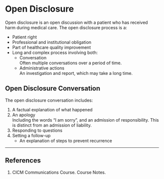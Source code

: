 # Open Disclosure

Open disclosure is an open discussion with a patient who has received harm during medical care. The open disclosure process is a:

* Patient right
* Professional and institutional obligation
* Part of healthcare quality improvement
* Long and complex process involving both:
	* Conversation\
	Often multiple conversations over a period of time.
	* Administrative actions\
	An investigation and report, which may take a long time.


## Open Disclosure Conversation

The open disclosure conversation includes:

1. A factual explanation of what happened
2. An apology\
Including the words "I am sorry", and an admission of responsibility. This is distinct from an admission of liability.
3. Responding to questions
4. Setting a follow-up
	* An explanation of steps to prevent recurrence


---

## References

1. CICM Communications Course. Course Notes.